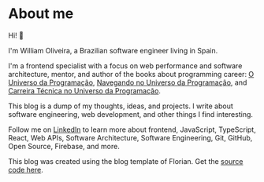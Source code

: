 # About me

Hi! 👋

I'm William Oliveira, a Brazilian software engineer living in Spain. 

I'm a frontend specialist with a focus on web performance and software architecture, mentor, and author of the books about programming career: [O Universo da Programação](https://www.casadocodigo.com.br/products/livro-universo-programacao), [Navegando no Universo da Programação](https://www.casadocodigo.com.br/products/livro-navegando-universo), and [Carreira Técnica no Universo da Programação](https://www.casadocodigo.com.br/products/livro-carreira-tecnica).

This blog is a dump of my thoughts, ideas, and projects. I write about software engineering, web development, and other things I find interesting.

Follow me on [LinkedIn](https://www.linkedin.com/in/william-oliveira/) to learn more about frontend, JavaScript, TypeScript, React, Web APIs, Software Architecture, Software Engineering, Git, GitHub, Open Source, Firebase, and more.

This blog was created using the blog template of Florian. Get the [source code here](https://github.com/flo-bit/blog-template).
